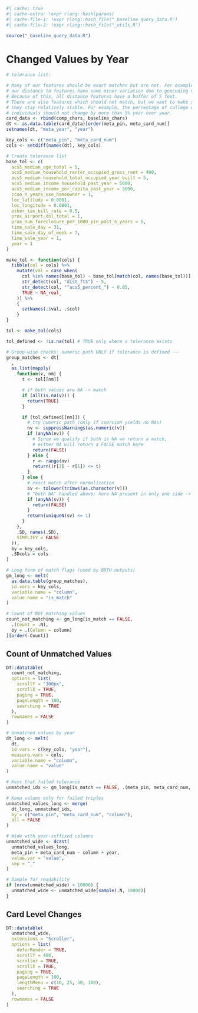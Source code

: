 

```r
#| cache: true
#| cache-extra: !expr rlang::hash(params)
#| cache-file-1: !expr rlang::hash_file("_baseline_query_data.R")
#| cache-file-2: !expr rlang::hash_file("_utils.R")
```


```r
source("_baseline_query_data.R")
```

# Changed Values by Year

```r
# tolerance list:

# Many of our features should be exact matches but are not. For example,
# our distance to features have some minor variation due to geocoding variance.
# Because of this, all distance features have a buffer of 5 feet.
# There are also features which should not match, but we want to make sure that
# they stay relatively stable. For example, the percentage of college educated
# individuals should not change by more than 5% year over year.
card_data <- rbind(comp_chars, baseline_chars)
dt <- as.data.table(card_data)[order(meta_pin, meta_card_num)]
setnames(dt, "meta_year", "year")

key_cols <- c("meta_pin", "meta_card_num")
cols <- setdiff(names(dt), key_cols)

# Create tolerance list
base_tol <- c(
  acs5_median_age_total = 5,
  acs5_median_household_renter_occupied_gross_rent = 400,
  acs5_median_household_total_occupied_year_built = 5,
  acs5_median_income_household_past_year = 5000,
  acs5_median_income_per_capita_past_year = 5000,
  ccao_n_years_exe_homeowner = 1,
  loc_latitude = 0.0001,
  loc_longitude = 0.0001,
  other_tax_bill_rate = 0.5,
  prox_airport_dnl_total = 1,
  prox_num_foreclosure_per_1000_pin_past_5_years = 5,
  time_sale_day = 31,
  time_sale_day_of_week = 7,
  time_sale_year = 1,
  year = 1
)

make_tol <- function(cols) {
  tibble(col = cols) %>%
    mutate(val = case_when(
      col %in% names(base_tol) ~ base_tol[match(col, names(base_tol))],
      str_detect(col, "dist_ft$") ~ 5,
      str_detect(col, "^acs5_percent_") ~ 0.05,
      TRUE ~ NA_real_
    )) %>%
    {
      setNames(.$val, .$col)
    }
}

tol <- make_tol(cols)

tol_defined <- !is.na(tol) # TRUE only where a tolerance exists

# Group-wise checks: numeric path ONLY if tolerance is defined ---
group_matches <- dt[
  ,
  as.list(mapply(
    function(v, nm) {
      t <- tol[[nm]]

      # if both values are NA -> match
      if (all(is.na(v))) {
        return(TRUE)
      }

      if (tol_defined[[nm]]) {
        # try numeric path (only if coercion yields no NAs)
        nv <- suppressWarnings(as.numeric(v))
        if (anyNA(nv)) {
          # Since we qualify if both is NA we return a match,
          # either NA will return a FALSE match here
          return(FALSE)
        } else {
          r <- range(nv)
          return((r[2] - r[1]) <= t)
        }
      } else {
        # exact match after normalization
        sv <- tolower(trimws(as.character(v)))
        # "both NA" handled above; here NA present in only one side -> non-match
        if (anyNA(sv)) {
          return(FALSE)
        }
        return(uniqueN(sv) <= 1)
      }
    },
    .SD, names(.SD),
    SIMPLIFY = FALSE
  )),
  by = key_cols,
  .SDcols = cols
]

# Long form of match flags (used by BOTH outputs)
gm_long <- melt(
  as.data.table(group_matches),
  id.vars = key_cols,
  variable.name = "column",
  value.name = "is_match"
)

# Count of NOT matching values
count_not_matching <- gm_long[is_match == FALSE,
  .(Count = .N),
  by = .(Column = column)
][order(-Count)]
```

::: {.panel-tabset}

## Count of Unmatched Values
```r
DT::datatable(
  count_not_matching,
  options = list(
    scrollY = "300px",
    scrollX = TRUE,
    paging = TRUE,
    pageLength = 100,
    searching = TRUE
  ),
  rownames = FALSE
)

# Unmatched values by year
dt_long <- melt(
  dt,
  id.vars = c(key_cols, "year"),
  measure.vars = cols,
  variable.name = "column",
  value.name = "value"
)

# Keys that failed tolerance
unmatched_idx <- gm_long[is_match == FALSE, .(meta_pin, meta_card_num, column)]

# Keep values only for failed triples
unmatched_values_long <- merge(
  dt_long, unmatched_idx,
  by = c("meta_pin", "meta_card_num", "column"),
  all = FALSE
)

# Wide with year-suffixed columns
unmatched_wide <- dcast(
  unmatched_values_long,
  meta_pin + meta_card_num ~ column + year,
  value.var = "value",
  sep = "_"
)

# Sample for readability
if (nrow(unmatched_wide) > 10000) {
  unmatched_wide <- unmatched_wide[sample(.N, 10000)]
}
```
## Card Level Changes

```r
DT::datatable(
  unmatched_wide,
  extensions = "Scroller",
  options = list(
    deferRender = TRUE,
    scrollY = 400,
    scroller = TRUE,
    scrollX = TRUE,
    paging = TRUE,
    pageLength = 100,
    lengthMenu = c(10, 25, 50, 100),
    searching = TRUE
  ),
  rownames = FALSE
)
```
:::
